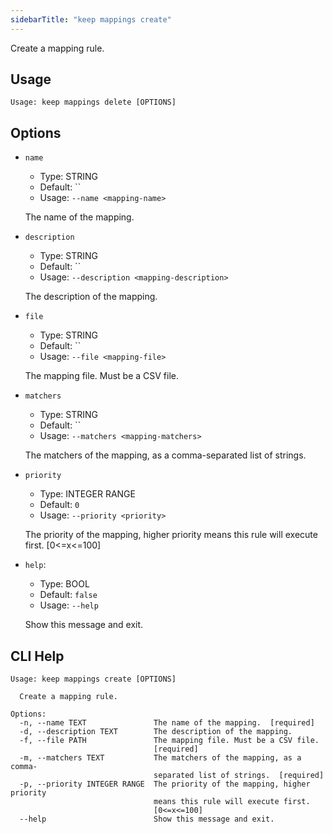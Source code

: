 ```yaml
---
sidebarTitle: "keep mappings create"
---
```


Create a mapping rule.

## Usage

```
Usage: keep mappings delete [OPTIONS]
```

## Options

* `name`
  * Type: STRING
  * Default: ``
  * Usage: `--name <mapping-name>`

  The name of the mapping.

* `description`
  * Type: STRING
  * Default: ``
  * Usage: `--description <mapping-description>`

  The description of the mapping.

* `file`
  * Type: STRING
  * Default: ``
  * Usage: `--file <mapping-file>`

  The mapping file. Must be a CSV file.

* `matchers`
  * Type: STRING
  * Default: ``
  * Usage: `--matchers <mapping-matchers>`

  The matchers of the mapping, as a comma-separated list of strings.

* `priority`
  * Type: INTEGER RANGE
  * Default: `0`
  * Usage: `--priority <priority>`

  The priority of the mapping, higher priority means this rule will execute first. [0<=x<=100]

* `help`:
  * Type: BOOL
  * Default: `false`
  * Usage: `--help`

  Show this message and exit.

## CLI Help

```
Usage: keep mappings create [OPTIONS]

  Create a mapping rule.

Options:
  -n, --name TEXT               The name of the mapping.  [required]
  -d, --description TEXT        The description of the mapping.
  -f, --file PATH               The mapping file. Must be a CSV file.
                                [required]
  -m, --matchers TEXT           The matchers of the mapping, as a comma-
                                separated list of strings.  [required]
  -p, --priority INTEGER RANGE  The priority of the mapping, higher priority
                                means this rule will execute first.
                                [0<=x<=100]
  --help                        Show this message and exit.
```
